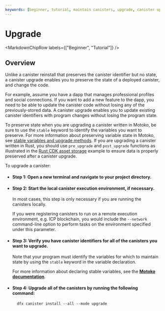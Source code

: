 ```yaml
---
keywords: [beginner, tutorial, maintain canisters, upgrade, canister upgrade]
---
```



# Upgrade

<MarkdownChipRow labels={["Beginner", "Tutorial"]} />

## Overview

Unlike a <Tooltip text="A smart contract on ICP.">canister</Tooltip> reinstall that preserves the canister identifier but no state, a canister upgrade enables you to preserve the state of a deployed canister, and change the code.

For example, assume you have a dapp that manages professional profiles and social connections. If you want to add a new feature to the dapp, you need to be able to update the canister code without losing any of the previously-stored data. A canister upgrade enables you to update existing canister identifiers with program changes without losing the program state.

To preserve state when you are upgrading a canister written in Motoko, be sure to use the `stable` keyword to identify the variables you want to preserve. For more information about preserving variable state in Motoko, see [stable variables and upgrade methods](/motoko/main/upgrades.md). If you are upgrading a canister written in Rust, you should use `pre_upgrade` and `post_upgrade` functions as illustrated in the [Rust CDK asset storage](https://github.com/dfinity/cdk-rs/blob/master/examples/asset_storage/src/asset_storage_rs/lib.rs) example to ensure data is properly preserved after a canister upgrade.

To upgrade a canister:

- #### Step 1:  Open a new terminal and navigate to your project directory.

- #### Step 2:  Start the local canister execution environment, if necessary.

    In most cases, this step is only necessary if you are running the canisters locally.

    If you were registering canisters to run on a remote execution environment, e.g. ICP blockchain, you would include the `--network` command-line option to perform tasks on the environment specified under this parameter.

- #### Step 3:  Verify you have canister identifiers for all of the canisters you want to upgrade.

    Note that your program must identify the variables for which to maintain state by using the `stable` keyword in the variable declaration.

    For more information about declaring stable variables, see the [**Motoko documentation**](/docs/current/motoko/main/stablememory).

- #### Step 4:  Upgrade all of the canisters by running the following command:

        dfx canister install --all --mode upgrade
